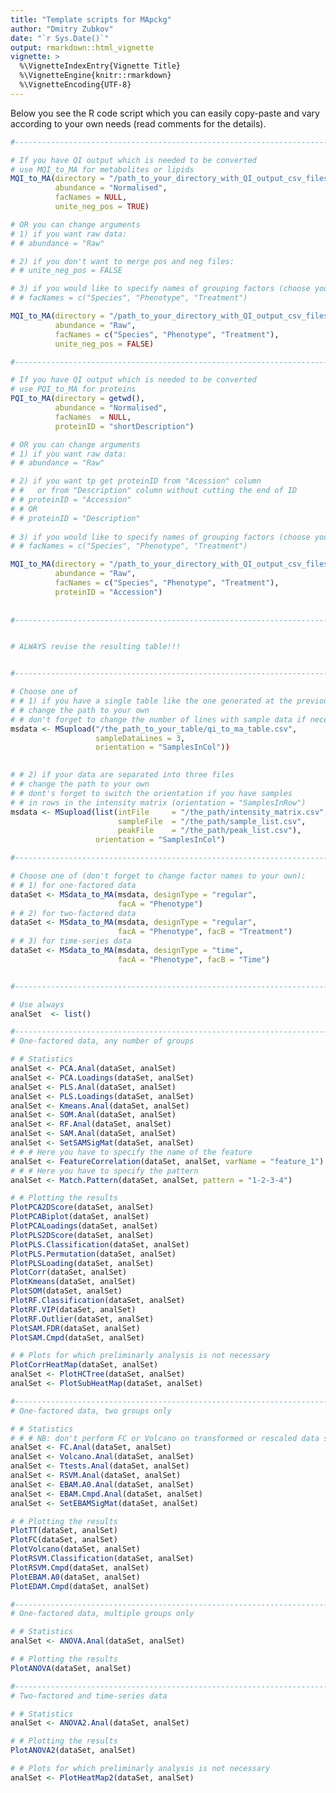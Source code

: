 ```yaml
---
title: "Template scripts for MApckg"
author: "Dmitry Zubkov"
date: "`r Sys.Date()`"
output: rmarkdown::html_vignette
vignette: >
  %\VignetteIndexEntry{Vignette Title}
  %\VignetteEngine{knitr::rmarkdown}
  %\VignetteEncoding{UTF-8}
---
```


Below you see the R code script which you can easily copy-paste and vary according to your own needs (read comments for the details).


```r
#-------------------------------------------------------------------------

# If you have QI output which is needed to be converted
# use MQI_to_MA for metabolites or lipids
MQI_to_MA(directory = "/path_to_your_directory_with_QI_output_csv_files/",
          abundance = "Normalised", 
          facNames = NULL, 
          unite_neg_pos = TRUE)

# OR you can change arguments
# 1) if you want raw data:
# # abundance = "Raw"

# 2) if you don't want to merge pos and neg files:
# # unite_neg_pos = FALSE 

# 3) if you would like to specify names of grouping factors (choose your own!):
# # facNames = c("Species", "Phenotype", "Treatment") 

MQI_to_MA(directory = "/path_to_your_directory_with_QI_output_csv_files/",
          abundance = "Raw", 
          facNames = c("Species", "Phenotype", "Treatment"), 
          unite_neg_pos = FALSE)

#-------------------------------------------------------------------------

# If you have QI output which is needed to be converted
# use PQI_to_MA for proteins
PQI_to_MA(directory = getwd(),
          abundance = "Normalised",
          facNames  = NULL,
          proteinID = "shortDescription")

# OR you can change arguments
# 1) if you want raw data:
# # abundance = "Raw"

# 2) if you want tp get proteinID from "Acession" column 
# #   or from "Description" column without cutting the end of ID 
# # proteinID = "Accession"
# # OR
# # proteinID = "Description" 
 
# 3) if you would like to specify names of grouping factors (choose your own!):
# # facNames = c("Species", "Phenotype", "Treatment") 

MQI_to_MA(directory = "/path_to_your_directory_with_QI_output_csv_files/",
          abundance = "Raw", 
          facNames = c("Species", "Phenotype", "Treatment"),
          proteinID = "Accession")
          
          
#-------------------------------------------------------------------------


# ALWAYS revise the resulting table!!!


#-------------------------------------------------------------------------

# Choose one of
# # 1) if you have a single table like the one generated at the previous step
# # change the path to your own
# # don't forget to change the number of lines with sample data if necessary
msdata <- MSupload("/the_path_to_your_table/qi_to_ma_table.csv",
                   sampleDataLines = 3,
                   orientation = "SamplesInCol"))

 
# # 2) if your data are separated into three files
# # change the path to your own
# # dont's forget to switch the orientation if you have samples
# # in rows in the intensity matrix (orientation = "SamplesInRow")
msdata <- MSupload(list(intFile     = "/the_path/intensity_matrix.csv",
                        sampleFile  = "/the_path/sample_list.csv",
                        peakFile    = "/the_path/peak_list.csv"),
                   orientation = "SamplesInCol")

#-------------------------------------------------------------------------

# Choose one of (don't forget to change factor names to your own):
# # 1) for one-factored data
dataSet <- MSdata_to_MA(msdata, designType = "regular", 
                        facA = "Phenotype")
# # 2) for two-factored data
dataSet <- MSdata_to_MA(msdata, designType = "regular", 
                        facA = "Phenotype", facB = "Treatment")
# # 3) for time-series data
dataSet <- MSdata_to_MA(msdata, designType = "time",
                        facA = "Phenotype", facB = "Time")


#-------------------------------------------------------------------------

# Use always
analSet  <- list()

#-------------------------------------------------------------------------
# One-factored data, any number of groups

# # Statistics
analSet <- PCA.Anal(dataSet, analSet)
analSet <- PCA.Loadings(dataSet, analSet)
analSet <- PLS.Anal(dataSet, analSet)
analSet <- PLS.Loadings(dataSet, analSet)
analSet <- Kmeans.Anal(dataSet, analSet)
analSet <- SOM.Anal(dataSet, analSet)
analSet <- RF.Anal(dataSet, analSet)
analSet <- SAM.Anal(dataSet, analSet)
analSet <- SetSAMSigMat(dataSet, analSet)
# # # Here you have to specify the name of the feature 
analSet <- FeatureCorrelation(dataSet, analSet, varName = "feature_1")
# # # Here you have to specify the pattern
analSet <- Match.Pattern(dataSet, analSet, pattern = "1-2-3-4")

# # Plotting the results
PlotPCA2DScore(dataSet, analSet)
PlotPCABiplot(dataSet, analSet)
PlotPCALoadings(dataSet, analSet)
PlotPLS2DScore(dataSet, analSet)
PlotPLS.Classification(dataSet, analSet)
PlotPLS.Permutation(dataSet, analSet)
PlotPLSLoading(dataSet, analSet)
PlotCorr(dataSet, analSet)
PlotKmeans(dataSet, analSet)
PlotSOM(dataSet, analSet)
PlotRF.Classification(dataSet, analSet)
PlotRF.VIP(dataSet, analSet)
PlotRF.Outlier(dataSet, analSet)
PlotSAM.FDR(dataSet, analSet)
PlotSAM.Cmpd(dataSet, analSet)

# # Plots for which preliminarly analysis is not necessary
PlotCorrHeatMap(dataSet, analSet)
analSet <- PlotHCTree(dataSet, analSet)
analSet <- PlotSubHeatMap(dataSet, analSet)

#-----------------------------------------------------------------------------
# One-factored data, two groups only

# # Statistics
# # # NB: don't perform FC or Volcano on transformed or rescaled data sets, it's senseless!
analSet <- FC.Anal(dataSet, analSet) 
analSet <- Volcano.Anal(dataSet, analSet)     
analSet <- Ttests.Anal(dataSet, analSet)
analSet <- RSVM.Anal(dataSet, analSet)
analSet <- EBAM.A0.Anal(dataSet, analSet)
analSet <- EBAM.Cmpd.Anal(dataSet, analSet)
analSet <- SetEBAMSigMat(dataSet, analSet)

# # Plotting the results
PlotTT(dataSet, analSet)
PlotFC(dataSet, analSet)
PlotVolcano(dataSet, analSet)
PlotRSVM.Classification(dataSet, analSet)
PlotRSVM.Cmpd(dataSet, analSet)
PlotEBAM.A0(dataSet, analSet)
PlotEDAM.Cmpd(dataSet, analSet)

#-----------------------------------------------------------------------------
# One-factored data, multiple groups only

# # Statistics
analSet <- ANOVA.Anal(dataSet, analSet)

# # Plotting the results
PlotANOVA(dataSet, analSet)

#-----------------------------------------------------------------------------
# Two-factored and time-series data

# # Statistics
analSet <- ANOVA2.Anal(dataSet, analSet)

# # Plotting the results
PlotANOVA2(dataSet, analSet)

# # Plots for which preliminarly analysis is not necessary
analSet <- PlotHeatMap2(dataSet, analSet)
```